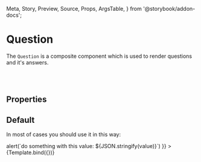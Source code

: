 <!---Badge.stories.mdx --->

  Meta,
  Story,
  Preview,
  Source,
  Props,
  ArgsTable,
} from '@storybook/addon-docs';



<Meta title="Components/Elements/Question" component={Question} />


# Question

<Source language="jsx" code="import { Question } from 'bycoders-ui-react'" />

The `Question` is a composite component which is used to render questions and it's answers.

<br></br>

## Properties

<ArgsTable of={Question} />

## Default

In most of cases you should use it in this way:

<Preview>
  <Story
    name="Default"
    args={{
      questionId: 1,
      owner: "Marcos Lima",
      ownerMeta: "A.I Soluções",
      date: "Há 3 dias.",
      title: "Organização dos funcionários.",
      body: "Estou com uma dúvida sobre como conseguirei organizar todos os meus funcionários para que possamos concluir a tividade passada, uma vez que ainda não temos a maturidade necessária.",
      userImage: 'https://m.media-amazon.com/images/I/51TIz7MsZIL._AC_SL1300_.jpg',
      ownerImage: 'https://imagez.tmz.com/image/c9/4by3/2017/07/28/c95fef52c65d52c7b265c162b9671229_xl.jpg',
      replies: repliesMock,
      onSend: (value) => alert(`do something with this value: ${JSON.stringify(value)}`)
    }}
  >
    {Template.bind({})}
  </Story>
</Preview>

<ArgsTable story="Default" />
